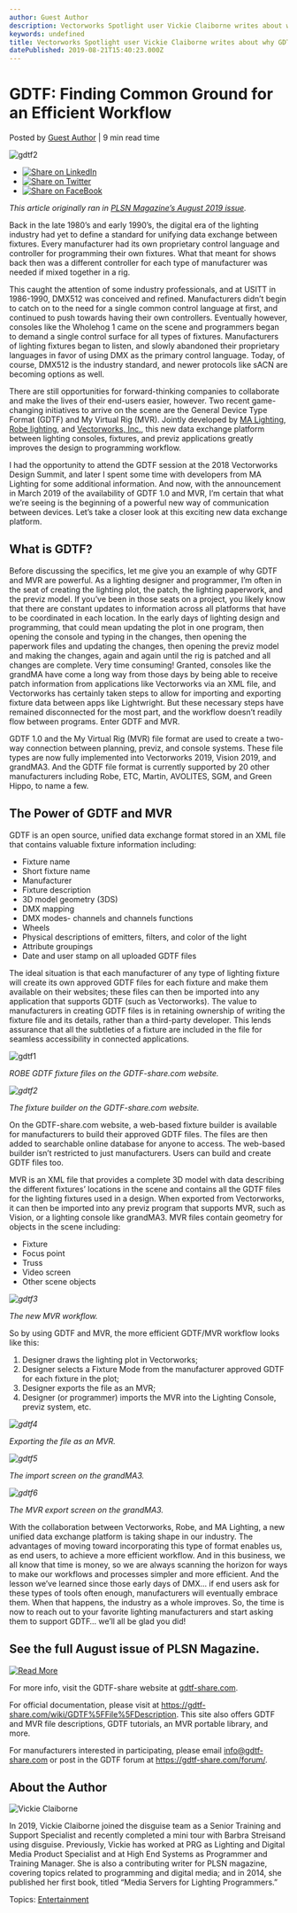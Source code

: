 ```yaml
---
author: Guest Author
description: Vectorworks Spotlight user Vickie Claiborne writes about why GDTF is so important to the entertainment industry.
keywords: undefined
title: Vectorworks Spotlight user Vickie Claiborne writes about why GDTF is so important to the entertainment industry. 
datePublished: 2019-08-21T15:40:23.000Z
---
```

  

# GDTF: Finding Common Ground for an Efficient Workflow

 Posted by [Guest Author](https://blog.vectorworks.net/author/guest-author) | 9 min read time 

![gdtf2](https://blog.vectorworks.net/hubfs/Blog%20Images/190815_GDTF%20Guest%20Blog/gdtf2.jpg) 

* [![Share on LinkedIn](https://2659751.fs1.hubspotusercontent-na1.net/hubfs/2659751/michaelDemo/share-LI.png)](http://www.linkedin.com/shareArticle?mini=true&url=https%3A%2F%2Fblog.vectorworks.net%2Fgdtf-finding-common-ground-for-an-efficient-workflow)
* [![Share on Twitter](https://2659751.fs1.hubspotusercontent-na1.net/hubfs/2659751/michaelDemo/share-TW.png)](https://www.twitter.com/share?text=GDTF:%20Finding%20Common%20Ground%20for%20an%20Efficient%20Workflow&url=https%3A%2F%2Fblog.vectorworks.net%2Fgdtf-finding-common-ground-for-an-efficient-workflow&via=PMGTweets)
* [![Share on FaceBook](https://2659751.fs1.hubspotusercontent-na1.net/hubfs/2659751/michaelDemo/share-FB.png)](https://www.facebook.com/sharer/sharer.php?u=https%3A%2F%2Fblog.vectorworks.net%2Fgdtf-finding-common-ground-for-an-efficient-workflow)

_This article originally ran in_ [_PLSN Magazine’s August 2019 issue_](http://plsn.com/category/archives/august-2019/)_._ 

Back in the late 1980’s and early 1990’s, the digital era of the lighting industry had yet to define a standard for unifying data exchange between fixtures. Every manufacturer had its own proprietary control language and controller for programming their own fixtures. What that meant for shows back then was a different controller for each type of manufacturer was needed if mixed together in a rig.

This caught the attention of some industry professionals, and at USITT in 1986-1990, DMX512 was conceived and refined. Manufacturers didn’t begin to catch on to the need for a single common control language at first, and continued to push towards having their own controllers. Eventually however, consoles like the Wholehog 1 came on the scene and programmers began to demand a single control surface for all types of fixtures. Manufacturers of lighting fixtures began to listen, and slowly abandoned their proprietary languages in favor of using DMX as the primary control language. Today, of course, DMX512 is the industry standard, and newer protocols like sACN are becoming options as well.

There are still opportunities for forward-thinking companies to collaborate and make the lives of their end-users easier, however. Two recent game-changing initiatives to arrive on the scene are the General Device Type Format (GDTF) and My Virtual Rig (MVR). Jointly developed by [MA Lighting](https://www.malighting.com/), [Robe lighting](https://www.robe.cz/), and [Vectorworks, Inc.](https://www.vectorworks.net/en?utm%5Fcampaign=blog&utm%5Fmedium=planetvectorworks&utm%5Fsource=intext&utm%5Fcontent=gdtf082119), this new data exchange platform between lighting consoles, fixtures, and previz applications greatly improves the design to programming workflow. 

I had the opportunity to attend the GDTF session at the 2018 Vectorworks Design Summit, and later I spent some time with developers from MA Lighting for some additional information. And now, with the announcement in March 2019 of the availability of GDTF 1.0 and MVR, I’m certain that what we’re seeing is the beginning of a powerful new way of communication between devices. Let’s take a closer look at this exciting new data exchange platform.

## What is GDTF?

Before discussing the specifics, let me give you an example of why GDTF and MVR are powerful. As a lighting designer and programmer, I’m often in the seat of creating the lighting plot, the patch, the lighting paperwork, and the previz model. If you’ve been in those seats on a project, you likely know that there are constant updates to information across all platforms that have to be coordinated in each location. In the early days of lighting design and programming, that could mean updating the plot in one program, then opening the console and typing in the changes, then opening the paperwork files and updating the changes, then opening the previz model and making the changes, again and again until the rig is patched and all changes are complete. Very time consuming! Granted, consoles like the grandMA have come a long way from those days by being able to receive patch information from applications like Vectorworks via an XML file, and Vectorworks has certainly taken steps to allow for importing and exporting fixture data between apps like Lightwright. But these necessary steps have remained disconnected for the most part, and the workflow doesn’t readily flow between programs. Enter GDTF and MVR.

GDTF 1.0 and the My Virtual Rig (MVR) file format are used to create a two-way connection between planning, previz, and console systems. These file types are now fully implemented into Vectorworks 2019, Vision 2019, and grandMA3\. And the GDTF file format is currently supported by 20 other manufacturers including Robe, ETC, Martin, AVOLITES, SGM, and Green Hippo, to name a few.

## The Power of GDTF and MVR

GDTF is an open source, unified data exchange format stored in an XML file that contains valuable fixture information including:

* Fixture name
* Short fixture name
* Manufacturer
* Fixture description
* 3D model geometry (3DS)
* DMX mapping
* DMX modes- channels and channels functions
* Wheels
* Physical descriptions of emitters, filters, and color of the light
* Attribute groupings
* Date and user stamp on all uploaded GDTF files

The ideal situation is that each manufacturer of any type of lighting fixture will create its own approved GDTF files for each fixture and make them available on their websites; these files can then be imported into any application that supports GDTF (such as Vectorworks). The value to manufacturers in creating GDTF files is in retaining ownership of writing the fixture file and its details, rather than a third-party developer. This lends assurance that all the subtleties of a fixture are included in the file for seamless accessibility in connected applications.

![gdtf1](https://blog.vectorworks.net/hs-fs/hubfs/Blog%20Images/190815_GDTF%20Guest%20Blog/gdtf1.png?width=710&name=gdtf1.png)

_ROBE GDTF fixture files on the GDTF-share.com website._

_![gdtf2](https://blog.vectorworks.net/hs-fs/hubfs/Blog%20Images/190815GDTF%20Guest%20Blog/gdtf2.jpg?width=710&name=gdtf2.jpg)_

_The fixture builder on the GDTF-share.com website._ 

On the GDTF-share.com website, a web-based fixture builder is available for manufacturers to build their approved GDTF files. The files are then added to searchable online database for anyone to access. The web-based builder isn’t restricted to just manufacturers. Users can build and create GDTF files too.

MVR is an XML file that provides a complete 3D model with data describing the different fixtures’ locations in the scene and contains all the GDTF files for the lighting fixtures used in a design. When exported from Vectorworks, it can then be imported into any previz program that supports MVR, such as Vision, or a lighting console like grandMA3\. MVR files contain geometry for objects in the scene including:

* Fixture
* Focus point
* Truss
* Video screen
* Other scene objects

_![gdtf3](https://blog.vectorworks.net/hs-fs/hubfs/Blog%20Images/190815GDTF%20Guest%20Blog/gdtf3.png?width=707&name=gdtf3.png)_

_The new MVR workflow._ 

So by using GDTF and MVR, the more efficient GDTF/MVR workflow looks like this:

1. Designer draws the lighting plot in Vectorworks;
2. Designer selects a Fixture Mode from the manufacturer approved GDTF for each fixture in the plot;
3. Designer exports the file as an MVR;
4. Designer (or programmer) imports the MVR into the Lighting Console, previz system, etc.

_![gdtf4](https://blog.vectorworks.net/hs-fs/hubfs/Blog%20Images/190815GDTF%20Guest%20Blog/gdtf4.png?width=715&name=gdtf4.png)_

_Exporting the file as an MVR._

_![gdtf5](https://blog.vectorworks.net/hs-fs/hubfs/Blog%20Images/190815GDTF%20Guest%20Blog/gdtf5.png?width=710&name=gdtf5.png)_

_The import screen on the grandMA3._

_![gdtf6](https://blog.vectorworks.net/hs-fs/hubfs/Blog%20Images/190815GDTF%20Guest%20Blog/gdtf6.png?width=710&name=gdtf6.png)_

_The MVR export screen on the grandMA3\._ 

With the collaboration between Vectorworks, Robe, and MA Lighting, a new unified data exchange platform is taking shape in our industry. The advantages of moving toward incorporating this type of format enables us, as end users, to achieve a more efficient workflow. And in this business, we all know that time is money, so we are always scanning the horizon for ways to make our workflows and processes simpler and more efficient. And the lesson we’ve learned since those early days of DMX… if end users ask for these types of tools often enough, manufacturers will eventually embrace them. When that happens, the industry as a whole improves. So, the time is now to reach out to your favorite lighting manufacturers and start asking them to support GDTF… we’ll all be glad you did!

## See the full August issue of PLSN Magazine.

[![Read More](https://no-cache.hubspot.com/cta/default/3018241/e46eb909-912c-42e1-9a3c-19f855f6c934.png)](https://cta-redirect.hubspot.com/cta/redirect/3018241/e46eb909-912c-42e1-9a3c-19f855f6c934) 

For more info, visit the GDTF-share website at [gdtf-share.com](https://www.gdtf-share.com/).

For official documentation, please visit at <https://gdtf-share.com/wiki/GDTF%5FFile%5FDescription>. This site also offers GDTF and MVR file descriptions, GDTF tutorials, an MVR portable library, and more.

For manufacturers interested in participating, please email [info@gdtf-share.com](../../../net/vectorworks/blog/index.html) or post in the GDTF forum at <https://gdtf-share.com/forum/>.

## About the Author

![Vickie Claiborne](https://blog.vectorworks.net/hs-fs/hubfs/Blog%20Images/190815_GDTF%20Guest%20Blog/Vickie%20Claiborne.jpg?width=279&name=Vickie%20Claiborne.jpg)

In 2019, Vickie Claiborne joined the disguise team as a Senior Training and Support Specialist and recently completed a mini tour with Barbra Streisand using disguise. Previously, Vickie has worked at PRG as Lighting and Digital Media Product Specialist and at High End Systems as Programmer and Training Manager. She is also a contributing writer for PLSN magazine, covering topics related to programming and digital media; and in 2014, she published her first book, titled “Media Servers for Lighting Programmers.”

 Topics: [Entertainment](https://blog.vectorworks.net/topic/entertainment) 

  
